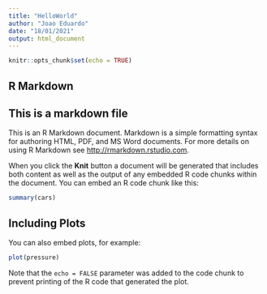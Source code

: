 ```yaml
---
title: "HelloWorld"
author: "Joao Eduardo"
date: "18/01/2021"
output: html_document
---
```


```r
knitr::opts_chunk$set(echo = TRUE)
```

## R Markdown



## This is a markdown file




This is an R Markdown document. Markdown is a simple formatting syntax for authoring HTML, PDF, and MS Word documents. For more details on using R Markdown see <http://rmarkdown.rstudio.com>.

When you click the **Knit** button a document will be generated that includes both content as well as the output of any embedded R code chunks within the document. You can embed an R code chunk like this:

```r
summary(cars)
```

## Including Plots

You can also embed plots, for example:

```r
plot(pressure)
```

Note that the `echo = FALSE` parameter was added to the code chunk to prevent printing of the R code that generated the plot.
